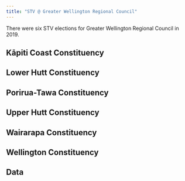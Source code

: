 ```yaml
---
title: "STV @ Greater Wellington Regional Council"
---
```


There were six STV elections for Greater Wellington Regional Council in 2019.


## Kāpiti Coast Constituency


## Lower Hutt Constituency


## Porirua-Tawa Constituency


## Upper Hutt Constituency


## Wairarapa Constituency


## Wellington Constituency


## Data
